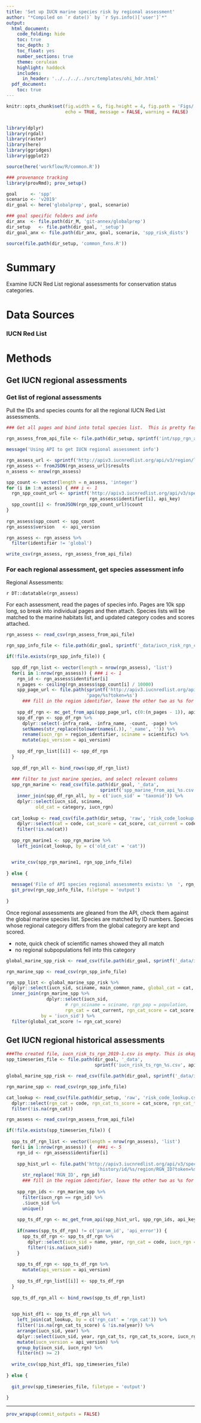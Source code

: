 ```yaml
---
title: 'Set up IUCN marine species risk by regional assessment'
author: "*Compiled on `r date()` by `r Sys.info()['user']`*"
output: 
  html_document:
    code_folding: hide
    toc: true
    toc_depth: 3
    toc_float: yes
    number_sections: true
    theme: cerulean
    highlight: haddock
    includes: 
      in_header: '../../../../src/templates/ohi_hdr.html'
  pdf_document:
    toc: true
---
```


``` r

knitr::opts_chunk$set(fig.width = 6, fig.height = 4, fig.path = 'Figs/',
                      echo = TRUE, message = FALSE, warning = FALSE)


library(dplyr)
library(rgdal)
library(raster)
library(here)
library(ggridges)
library(ggplot2)

source(here('workflow/R/common.R'))

### provenance tracking
library(provRmd); prov_setup()

goal     <- 'spp'
scenario <- 'v2019'
dir_goal <- here('globalprep', goal, scenario)

### goal specific folders and info
dir_anx  <- file.path(dir_M, 'git-annex/globalprep')
dir_setup   <- file.path(dir_goal, '_setup')
dir_goal_anx <- file.path(dir_anx, goal, scenario, 'spp_risk_dists')

source(file.path(dir_setup, 'common_fxns.R'))

```

# Summary

Examine IUCN Red List regional assessments for conservation status categories.

# Data Sources

### IUCN Red List

# Methods

## Get IUCN regional assessments

### Get list of regional assessments

Pull the IDs and species counts for all the regional IUCN Red List assessments.

``` r
### Get all pages and bind into total species list.  This is pretty fast.

rgn_assess_from_api_file <- file.path(dir_setup, sprintf('int/spp_rgn_assess_%s.csv', api_version))

message('Using API to get IUCN regional assessment info')

rgn_assess_url <- sprintf('http://apiv3.iucnredlist.org/api/v3/region/list?token=%s', api_key)
rgn_assess <- fromJSON(rgn_assess_url)$results
n_assess <- nrow(rgn_assess)

spp_count <- vector(length = n_assess, 'integer')
for (i in 1:n_assess) { ### i <- 1
  rgn_spp_count_url <- sprintf('http://apiv3.iucnredlist.org/api/v3/speciescount/region/%s?token=%s',
                               rgn_assess$identifier[i], api_key)
  spp_count[i] <- fromJSON(rgn_spp_count_url)$count
}
  
rgn_assess$spp_count <- spp_count
rgn_assess$version   <- api_version

rgn_assess <- rgn_assess %>%
  filter(identifier != 'global')

write_csv(rgn_assess, rgn_assess_from_api_file)

```
  
### For each regional assessment, get species assessment info

Regional Assessments:

`r DT::datatable(rgn_assess)`
  
For each assessment, read the pages of species info.  Pages are 10k spp long, so break into individual pages and then attach.  Species lists will be matched to the marine habitats list, and updated category codes and scores attached.

``` r

rgn_assess <- read_csv(rgn_assess_from_api_file)

rgn_spp_info_file <- file.path(dir_goal, sprintf('_data/iucn_risk_rgn_current_%s.csv', api_version))

if(!file.exists(rgn_spp_info_file)) {
  
  spp_df_rgn_list <- vector(length = nrow(rgn_assess), 'list')
  for(i in 1:nrow(rgn_assess)) { ### i <- 1
    rgn_id <- rgn_assess$identifier[i]
    n_pages <- ceiling(rgn_assess$spp_count[i] / 10000)
    spp_page_url <- file.path(sprintf('http://apiv3.iucnredlist.org/api/v3/species/region/%s', rgn_id),
                              'page/%s?token=%s')
      ### fill in the region identifier, leave the other two as %s for mc_get_from_api
    
    spp_df_rgn <- mc_get_from_api(spp_page_url, c(0:(n_pages - 1)), api_key, delay = 1)
    spp_df_rgn <- spp_df_rgn %>%
      dplyr::select(-infra_rank, -infra_name, -count, -page) %>%
      setNames(str_replace(tolower(names(.)), '_name', '')) %>%
      rename(iucn_rgn = region_identifier, sciname = scientific) %>%
      mutate(api_version = api_version)
    
    spp_df_rgn_list[[i]] <- spp_df_rgn
  }
  
  spp_df_rgn_all <- bind_rows(spp_df_rgn_list)
  
  ### filter to just marine species, and select relevant columns
  spp_rgn_marine <- read_csv(file.path(dir_goal, '_data',
                                   sprintf('spp_marine_from_api_%s.csv', api_version))) %>%
    inner_join(spp_df_rgn_all, by = c('iucn_sid' = 'taxonid')) %>%
    dplyr::select(iucn_sid, sciname,
           old_cat = category, iucn_rgn)
  
  cat_lookup <- read_csv(file.path(dir_setup, 'raw', 'risk_code_lookup.csv')) %>%
    dplyr::select(cat = code, cat_score = cat_score, cat_current = code_current) %>%
    filter(!is.na(cat))
  
  spp_rgn_marine1 <- spp_rgn_marine %>%
    left_join(cat_lookup, by = c('old_cat' = 'cat'))


  write_csv(spp_rgn_marine1, rgn_spp_info_file)
  
} else {
  
  message('File of API species regional assessments exists: \n  ', rgn_spp_info_file)
  git_prov(rgn_spp_info_file, filetype = 'output')
  
}

```

Once regional assessments are gleaned from the API, check them against the global marine species list.  Species are matched by ID numbers.  Species whose regional category differs from the global category are kept and scored.

* note, quick check of scientific names showed they all match
* no regional subpopulations fell into this category

``` r

global_marine_spp_risk <- read_csv(file.path(dir_goal, sprintf('_data/iucn_risk_current_%s.csv', api_version)))

rgn_marine_spp <- read_csv(rgn_spp_info_file)

rgn_spp_list <- global_marine_spp_risk %>%
  dplyr::select(iucn_sid, sciname, main_common_name, global_cat = cat, global_cat_score = cat_score) %>%
  inner_join(rgn_marine_spp %>%
               dplyr::select(iucn_sid, 
                      # rgn_sciname = sciname, rgn_pop = population,
                      rgn_cat = cat_current, rgn_cat_score = cat_score, iucn_rgn),
             by = 'iucn_sid') %>%
  filter(global_cat_score != rgn_cat_score)

```

## Get IUCN regional historical assessments

``` r
###The created file, iucn_risk_ts_rgn_2019-1.csv is empty. This is okay. Checked the corresponding 2018 file and it is also empty...
spp_timeseries_file <- file.path(dir_goal, '_data',
                                 sprintf('iucn_risk_ts_rgn_%s.csv', api_version))

global_marine_spp_risk <- read_csv(file.path(dir_goal, sprintf('_data/iucn_risk_current_%s.csv', api_version)))

rgn_marine_spp <- read_csv(rgn_spp_info_file)

cat_lookup <- read_csv(file.path(dir_setup, 'raw', 'risk_code_lookup.csv')) %>%
  dplyr::select(rgn_cat = code, rgn_cat_ts_score = cat_score, rgn_cat_ts = code_current) %>%
  filter(!is.na(rgn_cat))

rgn_assess <- read_csv(rgn_assess_from_api_file)

if(!file.exists(spp_timeseries_file)) {
  
  spp_ts_df_rgn_list <- vector(length = nrow(rgn_assess), 'list')
  for(i in 1:nrow(rgn_assess)) {  ###i <- 5
    rgn_id <- rgn_assess$identifier[i]
    
    spp_hist_url <- file.path('http://apiv3.iucnredlist.org/api/v3/species', 
                                  'history/id/%s/region/RGN_ID?token=%s') %>%
      str_replace('RGN_ID', rgn_id)
      ### fill in the region identifier, leave the other two as %s for mc_get_from_api
    
    spp_rgn_ids <- rgn_marine_spp %>%
      filter(iucn_rgn == rgn_id) %>%
      .$iucn_sid %>%
      unique()
    
    spp_ts_df_rgn <- mc_get_from_api(spp_hist_url, spp_rgn_ids, api_key, delay = 1)
    
    if(names(spp_ts_df_rgn) != c('param_id', 'api_error')) {
      spp_ts_df_rgn <- spp_ts_df_rgn %>%
        dplyr::select(iucn_sid = name, year, rgn_cat = code, iucn_rgn = region_identifier) %>%
        filter(!is.na(iucn_sid))
    }
    
    spp_ts_df_rgn <- spp_ts_df_rgn %>%
      mutate(api_version = api_version)
    
    spp_ts_df_rgn_list[[i]] <- spp_ts_df_rgn
  }
  
  spp_ts_df_rgn_all <- bind_rows(spp_ts_df_rgn_list)

  
  spp_hist_df1 <- spp_ts_df_rgn_all %>% 
    left_join(cat_lookup, by = c('rgn_cat' = 'rgn_cat')) %>%
    filter(!is.na(rgn_cat_ts_score) & !is.na(year)) %>%
    arrange(iucn_sid, year) %>%
    dplyr::select(iucn_sid, year, rgn_cat_ts, rgn_cat_ts_score, iucn_rgn) %>%
    mutate(iucn_version = api_version) %>%
    group_by(iucn_sid, iucn_rgn) %>%
    filter(n() >= 2)
  
  write_csv(spp_hist_df1, spp_timeseries_file)
  
} else {
  
  git_prov(spp_timeseries_file, filetype = 'output')
  
}

```

-----

``` r

prov_wrapup(commit_outputs = FALSE)

```

